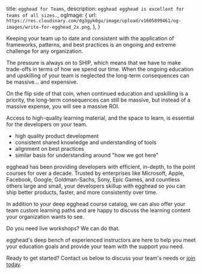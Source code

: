   title: `egghead for Teams`,
  description: `egghead egghead is excellent for teams of all sizes.`,
  ogImage: {
    url: `https://res.cloudinary.com/dg3gyk0gu/image/upload/v1605899461/og-images/write-for-egghead_2x.png`,
  },
}



<ProseSection>

Keeping your team up to date and consistent with the application of frameworks, patterns, and best practices is an ongoing and extreme challenge for any organization.

The pressure is always on to SHIP, which means that we have to make trade-offs in terms of how we spend our time. When the ongoing education and upskilling of your team is neglected the long-term consequences can be massive... and expensive.

On the flip side of that coin, when continued education and upskilling is a priority, the long-term consequences can still be massive, but instead of a massive expense, you will see a massive ROI.

Access to high-quality learning material, and the space to learn, is essential for the developers on your team.

- high quality product development
- consistent shared knowledge and understanding of tools
- alignment on best practices
- similar basis for understanding around "how we got here"

egghead has been providing developers with efficient, in-depth, to the point courses for over a decade. Trusted by enterprises like Microsoft, Apple, Facebook, Google, Goldman-Sachs, Sony, Epic Games, and countless others large and small, your developers skillup with egghead so you can ship better products, faster, and more consistently over time.

In addition to your deep egghead course catalog, we can also offer your team custom learning paths and are happy to discuss the learning content your organization wants to see.

Do you need live workshops? We can do that.

egghead's deep bench of experienced instructors are here to help you meet your education goals and provide your team with the support you need.

Ready to get started? Contact us below to discuss your team's needs or [join today](/pricing).

</ProseSection>


<div className="pt-16">
  <Widget
    id="JWBc8Ohx"
    style={{width: '100%', height: '600px'}}
    className="my-form"
  />
</div>
